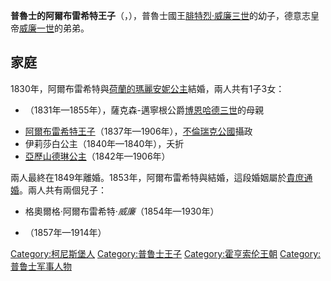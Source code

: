 {{Unreferenced|time=2020-07-24T03:17:50+00:00}}
{{Infobox royalty
| name         = 普魯士王子阿爾布雷希特
| image        = Prince Albrecht of Prussia (1809 - 1872).jpg
| birth_date   = {{Birth date|1809|10|4|df=y}}
| birth_place  = [[普魯士王國|普魯士王國]][[柯尼斯堡|柯尼斯堡]]
| death_date   = {{Death date and age|1872|10|14|1809|10|4|df=y}}
| death_place  = 普魯士王國[[柏林|柏林]]
| burial_place = [[夏洛滕堡宮|夏洛滕堡宮]]
| spouse       = {{marriage|[[瑪麗安妮公主_(荷蘭)|荷蘭的瑪麗安妮公主]]|1830|1849|end=離婚}}<br>{{marriage|[[羅莎麗·馮·勞希|羅莎麗·馮·勞希]]|1853}}
| issue        = [[普魯士的夏洛特_(1831–1855)|夏洛特公主]]<br>[[普魯士王子阿爾布雷希特_(1837–1906)|阿爾布雷希特王子]]<br>[[普魯士的亞歷山德琳_(1842–1906)|亞歷山德琳公主]]
| house        = [[霍亨索倫王朝|霍亨索倫王朝]]
| father       = [[腓特烈·威廉三世|腓特烈·威廉三世]]
| mother       = [[梅克倫堡-施特雷利茨的路易絲|梅克倫堡-施特雷利茨的路易絲]]
}}

'''普魯士的阿爾布雷希特王子'''（{{lang-de|Albrecht Prinz von Preußen}}，{{bd|1809年|10月4日|1872年|10月14日}}），普魯士國王[[腓特烈·威廉三世|腓特烈·威廉三世]]的幼子，德意志皇帝[[威廉一世_(德國)|威廉一世]]的弟弟。

== 家庭 ==
1830年，阿爾布雷希特與[[瑪麗安妮公主_(荷蘭)|荷蘭的瑪麗安妮公主]]結婚，兩人共有1子3女：
* {{le|普魯士的夏洛特 (1831–1855)|Princess Charlotte of Prussia (1831–1855)|夏洛特公主}}（1831年—1855年），薩克森-邁寧根公爵[[博恩哈德三世_(薩克森-邁寧根)|博恩哈德三世]]的母親
* [[普魯士王子阿爾布雷希特_(1837–1906)|阿爾布雷希特王子]]（1837年—1906年），[[不倫瑞克公國|不倫瑞克公國]]攝政
* 伊莉莎白公主（1840年—1840年），夭折
* [[普魯士的亞歷山德琳_(1842-1906)|亞歷山德琳公主]]（1842年—1906年）

兩人最終在1849年離婚。1853年，阿爾布雷希特與{{le|羅莎麗·馮·勞希|Rosalie von Rauch}}結婚，這段婚姻屬於[[貴庶通婚|貴庶通婚]]。兩人共有兩個兒子：
* 格奧爾格·阿爾布雷希特·''威廉''（1854年—1930年）
* {{le|博恩哈德·威廉·阿爾布雷希特·''腓特烈''|Frederick of Hohenau}}（1857年—1914年）

{{德意志帝國大將}}
{{DEFAULTSORT: Albrecht}}
[[Category:柯尼斯堡人|Category:柯尼斯堡人]]
[[Category:普鲁士王子|Category:普鲁士王子]]
[[Category:霍亨索伦王朝|Category:霍亨索伦王朝]]
[[Category:普鲁士军事人物|Category:普鲁士军事人物]]
